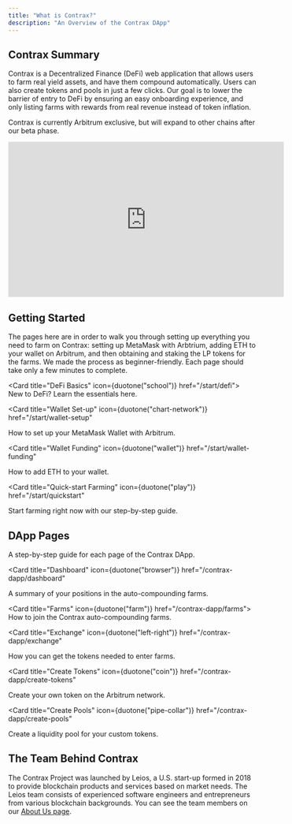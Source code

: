 ```yaml
---
title: "What is Contrax?"
description: "An Overview of the Contrax DApp"
---
```


## Contrax Summary

Contrax is a Decentralized Finance (DeFi) web application that allows users to farm real yield assets, and have them compound automatically. Users can also create tokens and pools in just a few clicks.
Our goal is to lower the barrier of entry to DeFi by ensuring an easy onboarding experience, and only listing farms with rewards from real revenue instead of token inflation.

Contrax is currently Arbitrum exclusive, but will expand to other chains after our beta phase.

<iframe
  width="560"
  height="315"
  src="https://www.youtube.com/embed/oaKZ-0XyHt4"
  title="YouTube video player"
  frameborder="0"
  allow="accelerometer; autoplay; clipboard-write; encrypted-media; gyroscope; picture-in-picture"
  allowfullscreen
></iframe>

## Getting Started

The pages here are in order to walk you through setting up everything you need to farm on Contrax: setting up MetaMask with Arbtrium, adding ETH to your wallet on Arbitrum, and then obtaining and staking the LP tokens for the farms.
We made the process as beginner-friendly. Each page should take only a few minutes to complete.

<Card title="DeFi Basics" icon={duotone("school")} href="/start/defi">
  New to DeFi? Learn the essentials here.
</Card>

<Card
  title="Wallet Set-up"
  icon={duotone("chart-network")}
  href="/start/wallet-setup"
>
  How to set up your MetaMask Wallet with Arbitrum.
</Card>

<Card
  title="Wallet Funding"
  icon={duotone("wallet")}
  href="/start/wallet-funding"
>
  How to add ETH to your wallet.
</Card>

<Card
  title="Quick-start Farming"
  icon={duotone("play")}
  href="/start/quickstart"
>
  Start farming right now with our step-by-step guide.
</Card>

## DApp Pages

A step-by-step guide for each page of the Contrax DApp.

<Card
  title="Dashboard"
  icon={duotone("browser")}
  href="/contrax-dapp/dashboard"
>
  A summary of your positions in the auto-compounding farms.
</Card>

<Card title="Farms" icon={duotone("farm")} href="/contrax-dapp/farms">
  How to join the Contrax auto-compounding farms.
</Card>

<Card
  title="Exchange"
  icon={duotone("left-right")}
  href="/contrax-dapp/exchange"
>
  How you can get the tokens needed to enter farms.
</Card>

<Card
  title="Create Tokens"
  icon={duotone("coin")}
  href="/contrax-dapp/create-tokens"
>
  Create your own token on the Arbitrum network.
</Card>

<Card
  title="Create Pools"
  icon={duotone("pipe-collar")}
  href="/contrax-dapp/create-pools"
>
  Create a liquidity pool for your custom tokens.
</Card>

## The Team Behind Contrax

The Contrax Project was launched by Leios, a U.S. start-up formed in 2018 to provide blockchain products and services based on market needs. The Leios team consists of experienced software engineers and entrepreneurs from various blockchain backgrounds. You can see the team members on our [About Us page](https://contrax.finance/about).
